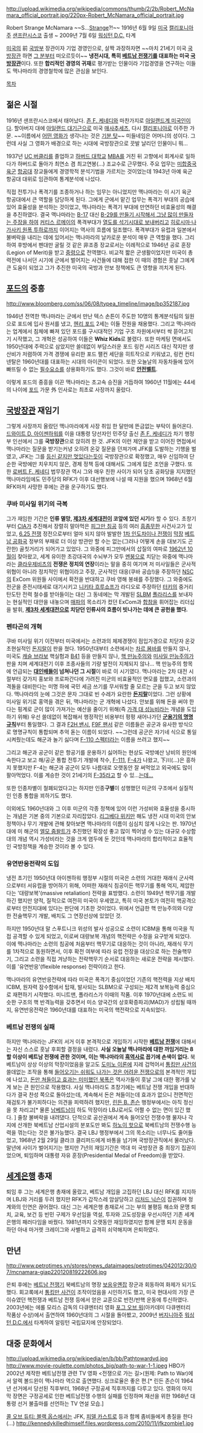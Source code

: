 http://upload.wikimedia.org/wikipedia/commons/thumb/2/2b/Robert_McNamara_official_portrait.jpg/220px-Robert_McNamara_official_portrait.jpg

Robert Strange McNamara ~~S...[[닥터 스트레인지러브|Strange]]?!~~
1916년 6월 9일 [[미국]] [[캘리포니아]]주 [[샌프란시스코]] 출생 ~ 2009년 7월 6일 [[워싱턴 D.C.]] 타계

[[미국]]의 前 [[국방부(미국)|국방부]] 장관이자 기업 경영인으로, 살짝 과장하자면 ~~마치 21세기 미국 [[국방장관]] 하면 [[도널드 럼즈펠드|그 분]]부터 떠오르듯이~~ '''냉전시대, 특히 [[베트남 전쟁]]기를 대표하는 미국 [[국방장관]]'''이다. 또한 '''합리적인 경영의 귀재'''로 평가받는 인물이라 기업경영을 연구하는 이들도 맥나마라의 경영철학에 많은 관심을 보인다.

[[목차]]

== 젊은 시절 ==
1916년 샌프란시스코에서 태어났다. [[존 F. 케네디]]와 마찬가지로 [[아일랜드계 미국인]]이다. 할아버지 대에 [[아일랜드 대기근]]으로 미국 [[매사추세츠]], 다시 [[캘리포니아]]로 이주한 가문. ~~이름에서 [[닥터 스트레인지러브|어떤 영화]]가 생각나는 것은 [[기분 탓]]~~ 미들네임은 어머니의 성이다. 그런데 사실 그 영화가 배경으로 하는 시대에 국방장관으로 끗발 날리던 인물이니 뭐...

1937년 [[UC 버클리]]를 졸업하고 [[하버드 대학교]] [[MBA]]를 거친 뒤 고향에서 회계사로 일하다가 하버드로 돌아가 최연소 겸 최고연봉(...) 조교수로 근무했다. 주요 업무는 [[미합중국 육군]] [[육군 항공대|항공대]] 장교들에게 경영학적 분석기법을 가르치는 것이었는데 1943년 아예 육군 항공대 대위로 임관하여 통계분석에 나섰다.

직접 전투기나 폭격기를 조종하거나 하는 임무는 아니었지만 맥나마라는 이 시기 육군 항공대에서 큰 역할을 담당하게 된다. 그에게 군에서 맡긴 업무는 폭격기 부대의 공습에 있어 효율성을 분석하는 것이었고, 맥나마라는 폭격기 부대에 만연하던 비효율성의 해결을 추진하였다. 결국 맥나마라는 [[B-17]] 대신 [[B-29]][[T-34|를 만들기 시작해서 그냥 많이 만들자는 주장을 하여]] [[커티스 르메이]]의 폭격부대가 [[일본 본토 공습|열도를 석기시대로 보내버리고]] [[히로시마·나가사키 원폭 투하]]로까지 이어지는 역사의 흐름에 일조했다. 폭격부대가 유럽과 일본에서 불벼락을 내리는 데에 있어서는 맥나마라의 날카로운 분석이 매우 큰 역할을 했다. 그리하여 후방에서 펜대만 굴릴 것 같은 非조종 장교로서는 이례적으로 1946년 공로 훈장(Legion of Merit)을 받고 [[중령]]으로 전역했다. 비교적 짧은 군생활이었지만 미국이 총력전에 나서던 시기에 군에서 벌어지는 사건들에 대해 접한 이 때의 경험은 훗날 그에게 큰 도움이 되었고 그가 추진한 미국의 국방과 안보 정책에도 큰 영향을 끼치게 된다.

== [[포드]]의 중흥 ==
http://www.bloomberg.com/ss/06/08/typea_timeline/image/bp352187.jpg

1946년 전역한 맥나마라는 군에서 만난 텍스 손튼이 주도한 10명의 통계분석팀의 일원으로 포드에 입사 원서를 냈고, [[헨리 포드]] 2세는 이들 전원을 채용했다. 그리고 맥나마라는 업계에서 침체에 빠져 있던 포드를 구시대적인 기업 구조 차원에서부터 싹 뜯어고치기 시작했고, 그 개혁은 성공하여 이들은 '''Whiz Kids'''로 불렸다. 또한 마케팅 면에서도 1950년대에 주력으로 삼았지만 쓸데없이 부담스러운 포드 링컨 시리즈 대신 작지만 생산비가 저렴하여 가격 경쟁에 유리한 포드 팰컨 세단을 히트작으로 키워냈고, 링컨 컨티넨탈은 1960년대를 대표하는 시대의 아이콘이 되었다. 또한 오늘날의 자동차들에 있어 빠뜨릴 수 없는 [[필수요소]]를 상용화하기도 했다. 그것이 바로 '''[[안전벨트]]'''.

이렇게 포드의 중흥을 이끈 맥나마라는 초고속 승진을 거듭하여 1960년 11월에는 44세의 나이에 [[포드]] 가문 外 인사로는 최초로 사장까지 올랐다.

== [[국방장관]] 재임기 ==
그렇게 사장까지 올랐던 맥나마라에게 사장 취임 한 달만에 뜬금없는 부탁이 들어온다. [[드와이트 D. 아이젠하워]]를 이을 대통령 당선자인 민주당 출신 [[존 F. 케네디]]가 차기 행정부 인선에서 그를 '''국방장관'''으로 앉히려 한 것. JFK의 이런 제안을 받고 이어진 면접에서 맥나마라는 질문을 받기는커녕 오히려 온갖 질문을 던져가며 JFK를 도발하는 기행을 벌였고, JFK는 그를 [[왠지 등신같지만 멋있어|등신 같지만 멋있다]]는듯이 국방장관으로 확정했고, 매우 신임하여 단순한 국방에만 치우치지 않은, 경제 정책 등에 대해서도 그에게 많은 조언을 구했다. 또한 [[로버트 F. 케네디]] 법무장관 역시 그와 매우 친한 사이가 되어 당초 공화당을 지지했던 맥나마라임에도 민주당의 RFK가 이후 대선행보에 나설 때 지원을 했으며 1968년 6월 RFK마저 사망한 후에는 관을 운구하기도 했다.

=== 쿠바 미사일 위기의 극복 ===
그가 재임한 기간은 '''인류 멸망, [[제3차 세계대전]]이 코앞에 있던 시기'''라 할 수 있다. 초창기부터 [[CIA]]가 추진해서 장렬히 말아먹은 [[피그만 침공]] 등의 여러 [[흠좀무]]한 사건사고가 있었고, [[6.25 전쟁]] 정전으로부터 얼마 되지 않아 발발한 [[베트남 전쟁|1차 인도차이나 전쟁]]이 [[막장]] [[베트남 공화국]] 정부의 부패로 더 이상 방관만 할 수는 없는(그러나 어떻게 손을 대보기도 곤란한) 골칫거리가 되어가고 있었다. 그 와중에 피그만에서의 삽질의 여파로 [[쿠바 미사일 위기|1962년 10월]]이 찾아왔고, 세계 유이한 초강대국의 수뇌부가 모두 [[멘붕]]으로 치닫는 와중에 맥나마라는 [[클라우제비츠]]의 '''전쟁은 정치의 연장'''이라는 말을 중히 여기며 저 미사일들은 군사적 위협이 아니라 정치적인 위협이라고 주장, 군사적인 대응(쿠바 공습!)을 주장하던 [[NSC]]의 ExCom 위원들 사이에서 확전을 반대하고 쿠바 영해 봉쇄를 주장했다. 그 와중에도 전군을 준전시태세로 대기시키고 [[니키타 흐루쇼프]]가 라디오로 주장하던 [[터키]]의 중거리 탄도탄 전력 철수를 받아들이는 대신 그 동네에는 막 개발된 [[SLBM]] [[폴라리스]]를 보내자는 현실적인 대안을 내놓으며 [[매파]]의 목소리가 컸던 ExCom과 [[합참]]을 휘어잡는 리더십을 발휘, '''[[제3차 세계대전]]으로 치닫던 인류사의 흐름이 빗나가는 데에 큰 공헌을 했다.'''

=== 펜타곤의 개혁 ===
쿠바 미사일 위기 이전부터 미국에서는 소련과의 체제경쟁이 점입가경으로 치닫자 온갖 초현실적인 [[돈지랄]]이 판을 쳤다. 1950년대부터 소련에서는 [[차르 봄바]]를 만들지 않나, 미국도 [[캐슬 브라보]] 핵실험과 [[B41]] 등을 만들지 않나, [[핵 만능주의]]와 [[미사일 만능주의]]가 판을 치며 세계대전기 이후 조종사들의 기량 발전이 지체되지 않나... 핵 만능주의 항목에 언급되는 '''[[대인배]]들이 넘쳐나던 그 시절'''이 바로 이 시기였다. 맥나마라는 2차 대전 시절부터 갖가지 홍보와 프로파간다에 가려진 미군의 비효율적인 면모를 접했고, 소련과의 격돌을 대비한다는 미명 하에 국민 세금 쓰기를 무서워할 줄 모르는 군을 두고 보지 않았다. 맥나마라의 눈에 그것은 문자 그대로 빈 수레가 요란한 '''[[돈지랄]]'''이었다. 그런 상황에 미사일 위기로 홍역을 겪은 뒤, 맥나마라는 군 개혁에 나섰다. 안보를 위해 돈을 써야 한다는 핑계로 군이 많이 가져가는 예산을 줄이기 위해(즉 [[가격 대 성능비]]라는 개념을 도입하기 위해) 우선 쓸데없이 복잡해서 행정적인 비용부터 펑펑 새어나가던 '''[[군용기의 명명규칙]]'''부터 통일했다. 그 결과 [[F2H 밴시]], [[F9F 팬서]] 같은 이름들은 공군과 유사한 방식으로 명명규칙이 통합되며 추억 돋는 이름이 되었다. ~~그런데 공군은 자기네 식으로 통일시켜줬는데도 해군과 놀기 싫다며 [[F-4|F-110 스펙터]]라는 이름을 쓰려고 했지~~

그리고 해군과 공군이 같은 항공기를 운용하기 싫어하는 현상도 국방예산 낭비의 원인에 속한다고 보고 해/공군 통합 전투기 개발에 착수, [[F-111]], [[F-4]]가 나왔고, 下川(...)은 흥하지 못했지만 F-4는 해군과 공군이 모두 나름대로 오랫동안 잘 써먹었고 외국에도 많이 팔아먹었다. 이를 계승한 것이 21세기의 [[F-35]]라고 할 수 있...[[F-35/개발과정|는데...]]

또한 인종차별이 철폐되었다고는 하지만 인종'''구별'''이 성행했던 미군의 구조에서 실질적인 인종 통합을 꾀하기도 했다.

이외에도 1960년대와 그 이후 미군의 각종 정책에 있어 이런 가성비와 효율성을 중시하는 개념은 기본 중의 기본으로 자리잡았다. [[리그베다 위키]]만 해도 냉전 시대 미국의 안보 정책이나 무기 개발에 관해 찾아보면 맥나마라의 이름이 심심치 않게 나오는 판. 1970년대에 미 해군의 [[엘모 줌왈트]]가 추진했던 확장성 좋고 많이 찍어낼 수 있는 대규모 수상함대의 개념 역시 가성비라는 것을 크게 염두에 둔 것인데 맥나마라의 합리적이고 효율적인 국방정책을 계승한 것이라 볼 수 있다.

=== 유연반응전략의 도입 ===
냉전 초기인 1950년대 아이젠하워 행정부 시절의 미국은 소련의 거대한 재래식 군사력으로부터 서유럽을 방어하기 위해, 어떠한 재래식 침공이든 핵무기를 통해 억지, 제압한다는 '대량보복'(massive retaliation) 전략을 표방했다. 소련이 1949년 핵무기를 개발하긴 했지만 양적, 질적으로 여전히 미국이 우세였고, 특히 미국 본토가 여전히 핵공격으로부터 안전지대에 있다는 판단에 기초한 것이었다. 위에서 언급한 핵 만능주의와 다양한 전술핵무기 개발, 배치도 그 연장선상에 있었던 것.

하지만 1950년대 말 스푸트니크 위성의 발사 성공으로 소련이 ICBM을 통해 미국을 직접 공격할 수 있게 되었고, 이로써 대량보복 개념의 핵전략은 수정을 요구받게 되었다. 이에 맥나마라는 소련의 침공에 처음부터 핵무기로 대응하는 것이 아니라, 재래식 무기를 1차적으로 동원하면서, 이후 확전 여부에 따라 유럽 전장을 대상으로 하는 전술핵무기, 그리고 소련을 직접 겨냥하는 전략핵무기 순서로 대응하는 새로운 전략을 제시했다. 이를 '유연반응'(flexible response) 전략이라고 한다.

맥나마라의 유연반응전략에 따라 미국은 폭격기 중심이었던 기존의 핵전력을 지상 배치 ICBM, 원자력 잠수함에서 탑재, 발사되는 SLBM으로 구성되는 제2격 보복능력 중심으로 재편하기 시작했다. 미니트맨, 폴라리스가 이때의 작품. 이후 1970년대에 소련도 비슷한 구조의 핵 반격능력을 갖추면서 미소 양국간의 상호확증파괴(MAD)가 성립될 때까지, 유연반응전략은 1960년대를 대표하는 미국의 핵전략으로 지속되었다. 

=== 베트남 전쟁의 실패 ===
하지만 맥나마라는 JFK의 서거 이후 본격적으로 개입하기 시작한 '''[[베트남 전쟁]]'''에 대해서는 자신 스스로 훗날 후회할 결정을 내렸다. '''사실 오늘날 맥나마라에 대한 까임거리는 8할 이상이 베트남 전쟁에 관한 것이며, 이는 맥나마라의 [[흑역사]]로 꼽기에 손색이 없다.''' 북베트남이 상상 이상의 막장이었음을 알고도 [[도미노 이론]]에 지레 겁먹어서 [[통킹만 사건]]의 쓸데없는 조작을 통해 [[엉덩국|들어오기는 쉬워도 나가는 것은 어려운 전쟁]]으로의 본격적인 개입에 나섰고, [[롤링썬더 작전|돈만 쳐들이고 효과는 미미했던 북폭]]은 역사가들이 훗날 그에 대한 평가를 낮게 보는 큰 원인으로 작용했다. 사실 맥나마라도 초창기에는 베트남 전쟁 개입을 반대하다가 결국 찬성 쪽으로 돌아섰는데, 계속해서 돈은 쳐들이는데 효과가 없으니 전면적인 재검토가 불가피하다는 의견을 피력하려 했지만, [[린든 B. 존슨]] 행정부에서는 아직 정신을 못 차리고[* 물론 [[남베트남]]이 하도 막장이라 LBJ로서도 어쩔 수 없는 면이 있긴 했다. ] 줄창 불벼락을 내려댔다. 단적으로 공산권에서 계속 들어오던 전쟁수행 물자나 각지에 산개한 북베트남 산업시설의 분포도만 봐도 [[도쿄 대공습|하노이 핫]]으로 북베트남의 전쟁수행 능력을 꺾는다는 것은 불가능했다. 결국 LBJ 행정부에서 그의 목소리는 너무나도 줄어들었고, 1968년 2월 29일 클라크 클리퍼드에게 바통을 넘기며 국방장관직에서 물러났다. 말년에 사이가 벌어지기는 했지만 7년의 재임기간은 역대 미 국방장관 중 최장기 집권이었으며, 퇴임하며 대통령 자유 훈장(Presidential Medal of Freedom)을 받았다.

== [[세계은행]] 총재 ==
퇴임 후 그는 세계은행 총재에 올랐고, 베트남 개입을 고집하던 LBJ 대신 RFK를 지지하며 LBJ와 거리를 두려 했지만 RFK가 갑작스레 암살당하고 [[리처드 닉슨]]이 집권하며 정계와의 인연은 끊어졌다. 대신 그는 세계은행 총재로서 그는 부의 불평등 해소와 문맹 퇴치, 교육, 보건 등 빈민 구제가 우선임을 역설, 투자와 고도성장을 우선시하던 기존 세계은행의 패러다임을 바꿨다. 1981년까지 오랫동안 재임하였지만 함께 문맹 퇴치 운동을 하던 아내 마거렛 크레이그와 사별하고 급격히 쇠약해지며 은퇴하였다.

== 만년 ==
http://www.petrotimes.vn/stores/news_dataimages/petrotimes/042012/30/07/mcnamara-giap220120819222606.jpg

은퇴 후에는 [[베트남 전쟁]]기 북베트남의 명장 [[보응우옌잡]] 장군과 회동하여 화제가 되기도 했다. 회고록에서 [[통킹만 사건]]이 조작이었음을 시인하기도 했고, 미국 현대사의 가장 큰 이슈였던 핵전쟁과 베트남 전쟁 등에서 얻은 교훈으로 반전/반핵 운동에 투신하였다. 2003년에는 에롤 모리스 감독의 다큐멘터리 영화 [[포그 오브 워]](아카데미 다큐멘터리 작품상 수상)에서 출연하여 1960년대의 그 시절을 돌아봤고, 2009년 [[버지니아]]주 [[워싱턴 D.C.]]에서 타계하여 알링턴 국립묘지에 안장되었다.

== 대중 문화에서 ==
http://upload.wikimedia.org/wikipedia/en/b/bb/Pathtowardvd.jpg
http://www.movie-roulette.com/photos_big/path-to-war-1-1.jpeg
HBO가 2002년 제작한 베트남전쟁 관련 TV 영화 <전쟁으로 가는 길>(원제: Path to War)에서 알렉 볼드윈이 맥나마라 역으로 출연했다. 싱크로율은 좋은 편.[* 린든 존슨이 1964년 선거에서 당선된 직후부터, 1968년 구정공세 직후까지를 다루고 있다. 영화의 마지막 장면은 구정공세로 인한 베트남전쟁 수행의 실패를 인정하며 재선을 위한 1968년 대통령 선거 불출마를 선언하는 TV 연설 모습.]

[[콜 오브 듀티: 블랙 옵스]]에서는 JFK, [[피델 카스트로]] 등과 함께 좀비들에게 총질을 한다(...)
http://kennedykilledhimself.files.wordpress.com/2010/11/jfkzombie1.jpg
